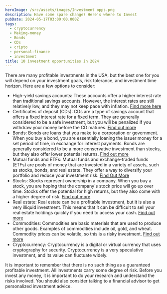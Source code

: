 ```yaml
---
heroImage: /src/assets/images/Investment opps.png
description: Have some spare change? Here's where to Invest
pubDate: 2024-05-17T03:00:00.000Z
tags:
  - cryptocurrency
  - Making-money
  - Bonds
  - CDs
  - cripto
  - personal-finance
  - investment
title: 10 investment opportunities in 2024
---
```


There are many profitable investments in the USA, but the best one for you will depend on your investment goals, risk tolerance, and investment time horizon. Here are a few options to consider:

* High-yield savings accounts:  These accounts offer a higher interest rate than traditional savings accounts. However, the interest rates are still relatively low, and they may not keep pace with inflation. [Find more here](Investing-in-High-Yield-Savings "High Yield Savings")
* Certificates of deposit (CDs): CDs are a type of savings account that offers a fixed interest rate for a fixed term. They are generally considered to be a safe investment, but you will be penalized if you withdraw your money before the CD matures. [Find out more](www.financego.net/Investing-in-Certificates-of-Deposit-CDs "CDs")
* Bonds: Bonds are loans that you make to a corporation or government. When you buy a bond, you are essentially loaning the issuer money for a set period of time, in exchange for interest payments. Bonds are generally considered to be a more conservative investment than stocks, but they also offer lower potential returns. [Find out more](www.financego.net/Investing-in-Bonds.mdx "Bonds")
* Mutual funds and ETFs: Mutual funds and exchange-traded funds (ETFs) are pools of money that are invested in a variety of assets, such as stocks, bonds, and real estate. They offer a way to diversify your portfolio and reduce your investment risk. [Find Out More](www.financego.net/Investing-in-Mutual-funds-and-EFTs.mdx "Mutual Funds")
* Stocks: Stocks represent ownership in a company. When you buy a stock, you are hoping that the company's stock price will go up over time. Stocks offer the potential for high returns, but they also come with a higher degree of risk. [Find out more](www.financego.net/Investing-in-Stocks.mdx "Stocks")
* Real estate: Real estate can be a profitable investment, but it is also a very illiquid investment. This means that it can be difficult to sell your real estate holdings quickly if you need to access your cash. [Find out more](www.financego.net/Investing-in-Real-Estate.mdx "Real Estate")
* Commodities: Commodities are basic materials that are used to produce other goods. Examples of commodities include oil, gold, and wheat. Commodity prices can be volatile, so this is a risky investment. [Find out more](www.financego.net/Investing-in-Commodities.mdx "Commodities")
* Cryptocurrency: Cryptocurrency is a digital or virtual currency that uses cryptography for security. Cryptocurrency is a very speculative investment, and its value can fluctuate widely.

It is important to remember that there is no such thing as a guaranteed profitable investment. All investments carry some degree of risk. Before you invest any money, it is important to do your research and understand the risks involved. You should also consider talking to a financial advisor to get personalized investment advice.
